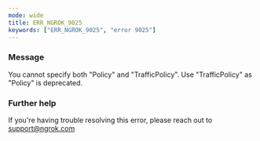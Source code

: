 ```yaml
---
mode: wide
title: ERR_NGROK_9025
keywords: ["ERR_NGROK_9025", "error 9025"]
---
```



### Message

You cannot specify both "Policy" and "TrafficPolicy". Use "TrafficPolicy" as "Policy" is deprecated.

<ErrorDetails />

### Further help

If you're having trouble resolving this error, please reach out to [support@ngrok.com](mailto:support@ngrok.com?subject=Help%20with%20ERR_NGROK_9025)
